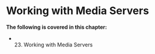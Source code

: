 # Working with Media Servers


**The following is covered in this chapter:**

- 23. Working with Media Servers


